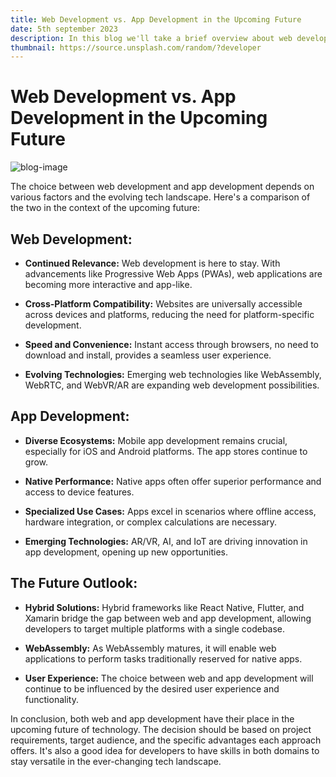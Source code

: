 ```yaml
---
title: Web Development vs. App Development in the Upcoming Future
date: 5th september 2023
description: In this blog we'll take a brief overview about web development vs app development in the near future.
thumbnail: https://source.unsplash.com/random/?developer
---
```


# Web Development vs. App Development in the Upcoming Future

![blog-image](https://res.cloudinary.com/dn6bzdlno/image/upload/v1693884443/app-development_qmjxq7.png)

The choice between web development and app development depends on various factors and the evolving tech landscape. Here's a comparison of the two in the context of the upcoming future:

## Web Development:

- **Continued Relevance:** Web development is here to stay. With advancements like Progressive Web Apps (PWAs), web applications are becoming more interactive and app-like.
- **Cross-Platform Compatibility:** Websites are universally accessible across devices and platforms, reducing the need for platform-specific development.

- **Speed and Convenience:** Instant access through browsers, no need to download and install, provides a seamless user experience.

- **Evolving Technologies:** Emerging web technologies like WebAssembly, WebRTC, and WebVR/AR are expanding web development possibilities.

## App Development:

- **Diverse Ecosystems:** Mobile app development remains crucial, especially for iOS and Android platforms. The app stores continue to grow.

- **Native Performance:** Native apps often offer superior performance and access to device features.

- **Specialized Use Cases:** Apps excel in scenarios where offline access, hardware integration, or complex calculations are necessary.

- **Emerging Technologies:** AR/VR, AI, and IoT are driving innovation in app development, opening up new opportunities.

## The Future Outlook:

- **Hybrid Solutions:** Hybrid frameworks like React Native, Flutter, and Xamarin bridge the gap between web and app development, allowing developers to target multiple platforms with a single codebase.

- **WebAssembly:** As WebAssembly matures, it will enable web applications to perform tasks traditionally reserved for native apps.

- **User Experience:** The choice between web and app development will continue to be influenced by the desired user experience and functionality.

In conclusion, both web and app development have their place in the upcoming future of technology. The decision should be based on project requirements, target audience, and the specific advantages each approach offers. It's also a good idea for developers to have skills in both domains to stay versatile in the ever-changing tech landscape.
